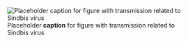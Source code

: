 ![Placeholder __caption__ for figure with transmission related to Sindbis virus](/img/placeholder.jpg)